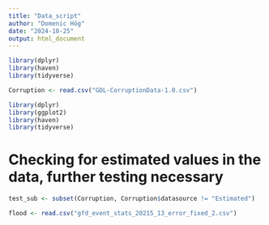 ---
title: "Data_script"
author: "Domenic Hög"
date: "2024-10-25"
output: html_document
---


```{r}
library(dplyr)
library(haven)
library(tidyverse)
```


```{r}
Corruption <- read.csv("GDL-CorruptionData-1.0.csv")
```

```{r}
library(dplyr)
library(ggplot2)
library(haven)
library(tidyverse)
```


# Checking for estimated values in the data, further testing necessary
```{r}
test_sub <- subset(Corruption, Corruption$datasource != "Estimated")
```

```{r}
flood <- read.csv("gfd_event_stats_20215_13_error_fixed_2.csv")
```

